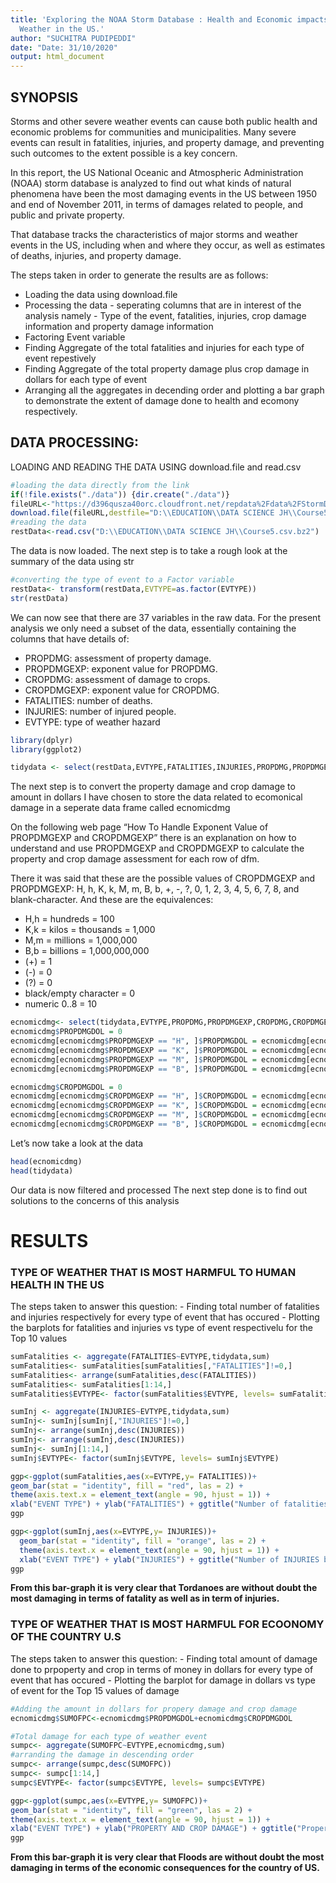 ---
title: 'Exploring the NOAA Storm Database : Health and Economic impacts of Severe
  Weather in the US.'
author: "SUCHITRA PUDIPEDDI"
date: "Date: 31/10/2020"
output: html_document
---

## SYNOPSIS

Storms and other severe weather events can cause both public health and economic problems for communities and municipalities. Many severe events can result in fatalities, injuries, and property damage, and preventing such outcomes to the extent possible is a key concern.

In this report, the US National Oceanic and Atmospheric Administration (NOAA) storm database is analyzed to find out what kinds of natural phenomena have been the most damaging events in the US between 1950 and end of November 2011, in terms of damages related to people, and public and private property.

That database tracks the characteristics of major storms and weather events in the US, including when and where they occur, as well as estimates of deaths, injuries, and property damage.

The steps taken in order to generate the results are as follows:

* Loading the data using download.file
* Processing the data - seperating columns that are in interest of the analysis namely - Type of the event, fatalities, injuries, crop damage information and property damage information
* Factoring Event variable
* Finding Aggregate of the total fatalities and injuries for each type of event repestively
* Finding Aggregate of the total property damage plus crop damage in dollars for each type of event
* Arranging all the aggregates in decending order and plotting a bar graph to demonstrate the extent of damage done to health and ecomony respectively.

## DATA PROCESSING:

LOADING AND READING THE DATA USING download.file and read.csv
```{r import data,cache=TRUE}
#loading the data directly from the link
if(!file.exists("./data")) {dir.create("./data")}
fileURL<-"https://d396qusza40orc.cloudfront.net/repdata%2Fdata%2FStormData.csv.bz2"
download.file(fileURL,destfile="D:\\EDUCATION\\DATA SCIENCE JH\\Course5.csv.bz2",method="curl")
#reading the data
restData<-read.csv("D:\\EDUCATION\\DATA SCIENCE JH\\Course5.csv.bz2")
```
The data is now loaded. The next step is to take a rough look at the summary of the data using str
```{r}
#converting the type of event to a Factor variable
restData<- transform(restData,EVTYPE=as.factor(EVTYPE))
str(restData)
```
We can now see that there are 37 variables in the raw data.
For the present analysis we only need a subset of the data, essentially containing the columns that have details of:

* PROPDMG: assessment of property damage.
* PROPDMGEXP: exponent value for PROPDMG.
* CROPDMG: assessment of damage to crops.
* CROPDMGEXP: exponent value for CROPDMG.
* FATALITIES: number of deaths.
* INJURIES: number of injured people.
* EVTYPE: type of weather hazard

```{r results='hide'}
library(dplyr)
library(ggplot2)
```

```{r}
tidydata <- select(restData,EVTYPE,FATALITIES,INJURIES,PROPDMG,PROPDMGEXP,CROPDMG,CROPDMGEXP)
```

The next step is to convert the property damage and crop damage to amount in dollars
I have chosen to store the data related to ecomonical damage in a seperate data frame called ecnomicdmg

On the following web page “How To Handle Exponent Value of PROPDMGEXP and CROPDMGEXP” there is an explanation on how to understand and use PROPDMGEXP and CROPDMGEXP to calculate the property and crop damage assessment for each row of dfm.

There it was said that these are the possible values of CROPDMGEXP and PROPDMGEXP: H, h, K, k, M, m, B, b, +, -, ?, 0, 1, 2, 3, 4, 5, 6, 7, 8, and blank-character. And these are the equivalences:

* H,h = hundreds = 100
* K,k = kilos = thousands = 1,000
* M,m = millions = 1,000,000
* B,b = billions = 1,000,000,000
* (+) = 1
*  (-) = 0
* (?) = 0
* black/empty character = 0
* numeric 0..8 = 10

```{r}
ecnomicdmg<- select(tidydata,EVTYPE,PROPDMG,PROPDMGEXP,CROPDMG,CROPDMGEXP)
ecnomicdmg$PROPDMGDOL = 0
ecnomicdmg[ecnomicdmg$PROPDMGEXP == "H", ]$PROPDMGDOL = ecnomicdmg[ecnomicdmg$PROPDMGEXP == "H", ]$PROPDMG * 10^2
ecnomicdmg[ecnomicdmg$PROPDMGEXP == "K", ]$PROPDMGDOL = ecnomicdmg[ecnomicdmg$PROPDMGEXP == "K", ]$PROPDMG * 10^3
ecnomicdmg[ecnomicdmg$PROPDMGEXP == "M", ]$PROPDMGDOL = ecnomicdmg[ecnomicdmg$PROPDMGEXP == "M", ]$PROPDMG * 10^6
ecnomicdmg[ecnomicdmg$PROPDMGEXP == "B", ]$PROPDMGDOL = ecnomicdmg[ecnomicdmg$PROPDMGEXP == "B", ]$PROPDMG * 10^9

ecnomicdmg$CROPDMGDOL = 0
ecnomicdmg[ecnomicdmg$CROPDMGEXP == "H", ]$CROPDMGDOL = ecnomicdmg[ecnomicdmg$CROPDMGEXP == "H", ]$CROPDMG * 10^2
ecnomicdmg[ecnomicdmg$CROPDMGEXP == "K", ]$CROPDMGDOL = ecnomicdmg[ecnomicdmg$CROPDMGEXP == "K", ]$CROPDMG * 10^3
ecnomicdmg[ecnomicdmg$CROPDMGEXP == "M", ]$CROPDMGDOL = ecnomicdmg[ecnomicdmg$CROPDMGEXP == "M", ]$CROPDMG * 10^6
ecnomicdmg[ecnomicdmg$CROPDMGEXP == "B", ]$CROPDMGDOL = ecnomicdmg[ecnomicdmg$CROPDMGEXP == "B", ]$CROPDMG * 10^9
```
Let's now take a look at the data
```{r}
head(ecnomicdmg)
head(tidydata)
```
Our data is now filtered and processed
The next step done is to find out solutions to the concerns of this analysis

# RESULTS

### TYPE OF WEATHER THAT IS MOST HARMFUL TO HUMAN HEALTH IN THE US

The steps taken to answer this question:
- Finding total number of fatalities and injuries respectively for every type of event that has occured
- Plotting the barplots for fatalities and injuries vs type of event respectivelu for the Top 10 values

```{r}
sumFatalities <- aggregate(FATALITIES~EVTYPE,tidydata,sum)
sumFatalities<- sumFatalities[sumFatalities[,"FATALITIES"]!=0,]
sumFatalities<- arrange(sumFatalities,desc(FATALITIES))
sumFatalities<- sumFatalities[1:14,]
sumFatalities$EVTYPE<- factor(sumFatalities$EVTYPE, levels= sumFatalities$EVTYPE)

sumInj <- aggregate(INJURIES~EVTYPE,tidydata,sum)
sumInj<- sumInj[sumInj[,"INJURIES"]!=0,]
sumInj<- arrange(sumInj,desc(INJURIES))
sumInj<- arrange(sumInj,desc(INJURIES))
sumInj<- sumInj[1:14,]
sumInj$EVTYPE<- factor(sumInj$EVTYPE, levels= sumInj$EVTYPE)

ggp<-ggplot(sumFatalities,aes(x=EVTYPE,y= FATALITIES))+
geom_bar(stat = "identity", fill = "red", las = 2) + 
theme(axis.text.x = element_text(angle = 90, hjust = 1)) + 
xlab("EVENT TYPE") + ylab("FATALITIES") + ggtitle("Number of fatalities by top 14 Weather Events")
ggp

ggp<-ggplot(sumInj,aes(x=EVTYPE,y= INJURIES))+
  geom_bar(stat = "identity", fill = "orange", las = 2) + 
  theme(axis.text.x = element_text(angle = 90, hjust = 1)) + 
  xlab("EVENT TYPE") + ylab("INJURIES") + ggtitle("Number of INJURIES by top 14 Weather Events")
ggp
```

**From this bar-graph it is very clear that Tordanoes are without doubt the most damaging in terms of fatality as well as in term of injuries.**

### TYPE OF WEATHER THAT IS MOST HARMFUL FOR ECOONOMY OF THE COUNTRY U.S

The steps taken to answer this question:
- Finding total amount of damage done to prpoperty and crop in terms of money in dollars for every type of event that has occured
- Plotting the barplot for damage in dollars vs type of event for the Top 15 values of damage

```{r}
#Adding the amount in dollars for propery damage and crop damage 
ecnomicdmg$SUMOFPC<-ecnomicdmg$PROPDMGDOL+ecnomicdmg$CROPDMGDOL

#Total damage for each type of weather event
sumpc<- aggregate(SUMOFPC~EVTYPE,ecnomicdmg,sum)
#arranding the damage in descending order
sumpc<- arrange(sumpc,desc(SUMOFPC))
sumpc<- sumpc[1:14,]
sumpc$EVTYPE<- factor(sumpc$EVTYPE, levels= sumpc$EVTYPE)

ggp<-ggplot(sumpc,aes(x=EVTYPE,y= SUMOFPC))+
geom_bar(stat = "identity", fill = "green", las = 2) + 
theme(axis.text.x = element_text(angle = 90, hjust = 1)) + 
xlab("EVENT TYPE") + ylab("PROPERTY AND CROP DAMAGE") + ggtitle("Property and crop damage for top 14 weather events")
ggp

```

**From this bar-graph it is very clear that Floods are without doubt the most damaging in terms of the economic consequences for the country of US.**

